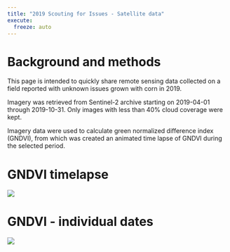 ```yaml
---
title: "2019 Scouting for Issues - Satellite data"
execute: 
  freeze: auto
---
```


# Background and methods

This page is intended to quickly share remote sensing data collected on a field reported with unknown issues grown with corn in 2019.

Imagery was retrieved from Sentinel-2 archive starting on 2019-04-01 through 2019-10-31. Only images with less than 40% cloud coverage were kept.

Imagery data were used to calculate green normalized difference index (GNDVI), from which was created an animated time lapse of GNDVI during the selected period.

# GNDVI timelapse

![](images/2019_scout_unknown_gndvi_timelapse_gg.gif)

# GNDVI - individual dates

![](images/2019_scout_unknown_gndvi.png)
